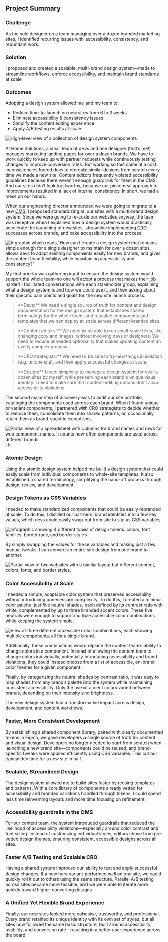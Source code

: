 
<section className='summary-card'>
    <h2 className='visually-hidden'>Project Summary</h2>
    <h3>Challenge</h3>
    <p>As the sole designer on a team managing over a dozen branded marketing sites, I identified recurring issues with accessibility, consistency, and redundant work. </p>
    <h3>Solution</h3>
    <p>I proposed and created a scalable, multi-brand design system—made to streamline workflows, enforce accessibility, and maintain brand standards at scale.</p>
    <h3>Outcomes</h3>
    <p>Adopting a design system allowed me and my team to:</p>
    <ul>
        <li>Reduce time-to-launch on new sites from 6 to 3 weeks</li>
        <li>Eliminate accessibility & consistency issues</li>
        <li>Simplify the content editing experience</li>
        <li>Apply A/B testing results at scale</li>
    </ul>
</section>

<H2group eyebrow="Challenge + Opportunity" heading="Tidying Up with a Design System
" />

<Image src={components} alt='High-level view of a collection of design system components' className='visual'/>

At Home Solutions, a small team of devs and one designer (that’s me!) manages marketing landing pages for over a dozen brands. We have to work quickly to keep up with partner requests while continuously testing changes to improve conversion rates. But working so fast came at a cost: inconsistencies forced devs to recreate similar designs from scratch every time we made a new site. Content editors frequently violated accessibility guidelines because there weren’t enough guardrails for them in the CMS. And our sites didn’t look trustworthy, because our piecemeal approach to improvements resulted in a lack of internal consistency. In short, we had a mess on our hands.

When our engineering director announced we were going to migrate to a new <abbr title='Content Management System'>CMS</abbr>, I proposed standardizing all our sites with a multi-brand design system. Since we were going to re-code our websites anyway, the team was receptive when I explained how a design system would drastically accelerate the launching of new sites, streamline implementing <abbr title='Conversion Rate Optimization'>CRO</abbr> successes across brands, and bake accessibility into the process.

<Image src={stakeholderNeeds} alt='A graphic which reads,"How can I create a design system that remains simple enough for a single designer to maintain for over a dozen sites, allows devs to adapt existing components easily for new brands, and gives the content team flexibility, while maintaining accessibility and consistency?"' className='visual'/>

<H2group eyebrow="Discovery" heading="Design Supports the Whole Team" />

My first priority was gathering input to ensure the design system would support the whole team–no one will adopt a process that makes their job harder! I facilitated conversations with each stakeholder group, explaining what a design system is and how we could use it, and then asking about their specific pain points and goals for the new site launch process.

<blockquote>**Devs:** We need a single source of truth for content and design; documentation for the design system that establishes shared terminology for the whole team; and reusable components and templates that we can deploy at scale across different branded sites.</blockquote>
<blockquote>**Content editors:** We need to be able to run small-scale tests, like changing copy and images, without involving devs or designers. We need to reduce unneeded optionality that makes updating content an overly complex process.</blockquote>
<blockquote>**CRO strategists:** We need to be able to try new things in isolation (e.g. on one site), and then apply successful changes at scale.</blockquote>
<blockquote>**Design:** I need simplicity to manage a design system for over a dozen sites by myself, while preserving each brand's unique visual identity. I need to make sure that content-editing options don’t allow accessibility violations.</blockquote>

The second major step of discovery was to audit our site portfolio, cataloging the components used across each brand. When I found unique or variant components, I partnered with CRO strategists to decide whether to remove them, consolidate them into shared patterns, or, occasionally, retain them as brand-specific exceptions.

<Image src={audit} alt='Partial view of a spreadsheet with columns for brand names and rows for web component names. It counts how often components are used across different brands.' className='visual'/>; h

<H2group eyebrow="Strategy" heading="Atomic Design, Variables, and Color Themes" />

### Atomic Design
Using the atomic design system helped me build a design system that could easily scale from individual components to whole-site templates. It also established a shared terminology, simplifying the hand-off process through design, review, and development.

### Design Tokens as CSS Variables
I needed to make standardized components that could be easily rebranded at scale. To do this, I distilled our partners’ brand identities into a few key values, which devs could easily swap out from site to site as CSS variables.

<Image src={designTokens} alt='Infographic showing 4 different types of design tokens: colors, font families, border radii, and border styles' className='visual'/>

By simply swapping the values for these variables and making just a few manual tweaks, I can convert an entire site design from one brand to another.

<Image src={siteComparison} alt='Partial view of two websites with a similar layout but different content, colors, fonts, and border styles.' className='visual'/>

### Color Accessibility at Scale
I needed a simple, adaptable color system that preserved accessibility without introducing unnecessary complexity. To do this, I created a minimal color palette: just five neutral shades, each defined by its contrast ratio with white, complemented by up to three branded accent colors. These five neutrals were enough to support multiple accessible color combinations while keeping the system simple.

<Image src={colorThemes} alt='View of three different accessible color combinations, each showing multiple components, all for a single brand.' className='visual' />

Additionally, these combinations would replace the content team’s ability to change colors in a component. Instead of allowing the content team to change colors individually, potentially introducing accessibility and brand violations, they could instead choose from a list of accessible, on-brand color themes for a given component.

Finally, by categorizing the neutral shades by contrast ratio, it was easy to map shades from any brand’s palette into the system while maintaining consistent accessibility. Only the use of accent colors varied between brands, depending on their intensity and brightness.

<H2group eyebrow="Outcomes" heading="Launching a Better Product in Half the Time" />

The new design system had a transformative impact across design, development, and content workflows.

### Faster, More Consistent Development
By establishing a shared component library, paired with clearly documented tokens in Figma, we gave developers a single source of truth for content and visual design. Developers no longer needed to start from scratch when launching a new brand site—components could be reused, and brand-specific tweaks were applied efficiently using CSS variables. This cut our typical dev time for a new site in half.

### Scalable, Streamlined Design
The design system allowed me to build sites faster by reusing templates and patterns. With a core library of components already vetted for accessibility and branded variations handled through tokens, I could spend less time reinventing layouts and more time focusing on refinement.

### Accessibility guardrails in the CMS
For our content team, the system introduced guardrails that reduced the likelihood of accessibility violations—especially around color contrast and font sizing. Instead of customizing individual styles, editors chose from pre-vetted design themes, ensuring consistent, accessible designs across all sites.

### Faster A/B Testing and Scalable CRO
Having a shared system improved our ability to test and apply successful design changes. If a new hero variant performed well on one site, we could quickly roll it out to others using the same structure. Parallel A/B testing across sites became more feasible, and we were able to iterate more quickly toward higher-converting designs.

### A Unified Yet Flexible Brand Experience
Finally, our new sites looked more cohesive, trustworthy, and professional. Every brand retained its unique identity with its own set of styles, but all sites now followed the same basic structure, built around accessibility, usability, and conversion rate—resulting in a better user experience across the board.

